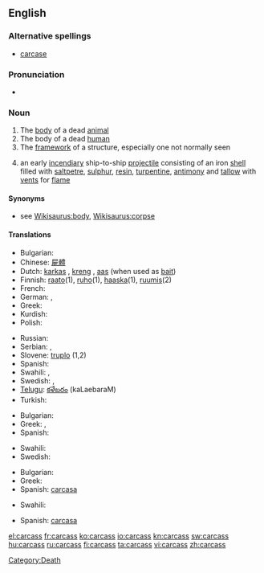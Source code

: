 ==English==

===Alternative spellings===
* [[carcase]]

===Pronunciation===
* {{audio|en-us-carcass.ogg|Audio (US)}}
===Noun===
{{en-noun|es}}

# The [[body]] of a dead [[animal]]
# The body of a dead [[human]]
# The [[framework]] of a structure, especially one not normally seen
# {{nautical}} an early [[incendiary]] ship-to-ship [[projectile]] consisting of an iron [[shell]] filled with [[saltpetre]], [[sulphur]], [[resin]], [[turpentine]], [[antimony]] and [[tallow]] with [[vent]]s for [[flame]]

====Synonyms====
* see [[Wikisaurus:body]], [[Wikisaurus:corpse]]

====Translations====
{{trans-top|dead animal}}
* Bulgarian: {{t+|bg|леш|m}}
* Chinese: [[屍體]]
* Dutch: [[karkas]] {{n}}, [[kreng]] {{n}}, [[aas]] {{n}} (when used as [[bait]])
* Finnish: [[raato]](1), [[ruho]](1), [[haaska]](1), [[ruumis]](2)
* French: {{t+|fr|carcasse|m}}
* German: {{t+|de|Aas}}, {{t-|de|Aase}}
* Greek: {{t+|el|ψοφίμι|n}}
* Kurdish: {{t+|ku|mirar}}
* Polish: {{t+|pl|ścierwo|n}}
{{trans-mid}}
* Russian: {{t|ru|туша|f|tr=túša}}
* Serbian: {{t-|sr|lešina}}, {{t-|sr|truplo}}
* Slovene: [[truplo]] {{n}} (1,2)
* Spanish: {{t+|es|cadáver}}
* Swahili: {{t+|sw|mzoga|xs=Swahili}},  {{t+|sw|jifu|xs=Swahili}}
* Swedish: {{t+|sv|as|n}},  {{t|sv|kadaver|n}}
* [[Telugu]]: [[కళేబరం]] (kaLaebaraM)
* Turkish: {{t+|tr|leş}}
{{trans-bottom}}

{{trans-top|dead human}}
* Bulgarian: {{t+|bg|труп|m}}
* Greek: {{t+|el|πτώμα|n|tr=ptóma}},  {{t+|el|κουφάρι|n|tr=kufári}}
* Spanish: {{t+|es|cadáver|f}}
{{trans-mid}}
* Swahili: {{t+|sw|maiti|xs=Swahili}}
* Swedish: {{t|sv|kadaver|n}}
{{trans-bottom}}

{{trans-top|frame}}
* Bulgarian: {{t+|bg|арматура|f}}
* Greek: {{t+|el|σκελετός|m|tr=skeletós}}
* Spanish: [[carcasa]] {{f}}
{{trans-mid}}
* Swahili: {{t|sw|kirimba|xs=Swahili}}
{{trans-bottom}}

{{trans-top|nautical}}
* Spanish: [[carcasa]] {{f}}
{{trans-mid}}
{{trans-bottom}}


[[Category:Death]]

[[el:carcass]]
[[fr:carcass]]
[[ko:carcass]]
[[io:carcass]]
[[kn:carcass]]
[[sw:carcass]]
[[hu:carcass]]
[[ru:carcass]]
[[fi:carcass]]
[[ta:carcass]]
[[vi:carcass]]
[[zh:carcass]]
